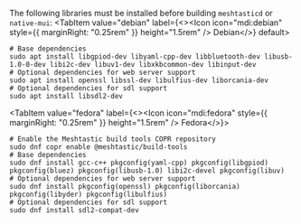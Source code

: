 
The following libraries must be installed before building `meshtasticd` or `native-mui`:
<Tabs groupId="operating-systems" queryString="os">
  <TabItem value="debian" label={<><Icon icon="mdi:debian" style={{ marginRight: "0.25rem" }} height="1.5rem" /> Debian</>} default>
  ```shell
  # Base dependencies
  sudo apt install libgpiod-dev libyaml-cpp-dev libbluetooth-dev libusb-1.0-0-dev libi2c-dev libuv1-dev libxkbcommon-dev libinput-dev
  # Optional dependencies for web server support
  sudo apt install openssl libssl-dev libulfius-dev liborcania-dev
  # Optional dependencies for sdl support
  sudo apt install libsdl2-dev
  ```
  </TabItem>

  <TabItem value="fedora" label={<><Icon icon="mdi:fedora" style={{ marginRight: "0.25rem" }} height="1.5rem" /> Fedora</>}>
  ```shell
  # Enable the Meshtastic build tools COPR repository
  sudo dnf copr enable @meshtastic/build-tools
  # Base dependencies
  sudo dnf install gcc-c++ pkgconfig(yaml-cpp) pkgconfig(libgpiod) pkgconfig(bluez) pkgconfig(libusb-1.0) libi2c-devel pkgconfig(libuv)
  # Optional dependencies for web server support
  sudo dnf install pkgconfig(openssl) pkgconfig(liborcania) pkgconfig(libyder) pkgconfig(libulfius)
  # Optional dependencies for sdl support
  sudo dnf install sdl2-compat-dev
  ```
  </TabItem>
</Tabs>
